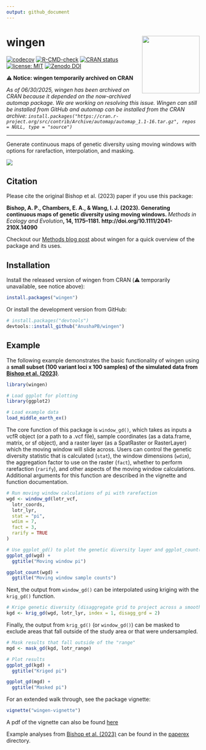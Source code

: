 ```yaml
---
output: github_document
---
```


<!-- README.md is generated from README.Rmd. Please edit that file -->

# wingen <img src="man/figures/logo.png" align="right" height="150"/>

<!-- badges: start -->
[![codecov](https://codecov.io/gh/AnushaPB/wingen/graph/badge.svg?token=P4Z35HFR4Y)](https://app.codecov.io/gh/AnushaPB/wingen)
[![R-CMD-check](https://github.com/AnushaPB/wingen/actions/workflows/R-CMD-check.yaml/badge.svg)](https://github.com/AnushaPB/wingen/actions/workflows/R-CMD-check.yaml)
[![CRAN status](https://www.r-pkg.org/badges/version/wingen)](https://CRAN.R-project.org/package=wingen)
[![license: MIT](https://img.shields.io/badge/license-MIT-blue)](https://img.shields.io/badge/license-MIT-blue)
[![Zenodo DOI](https://zenodo.org/badge/499617621.svg)](https://zenodo.org/badge/latestdoi/499617621)
<!-- badges: end -->

**⚠️ Notice: wingen temporarily archived on CRAN**

*As of 06/30/2025, wingen has been archived on CRAN because it depended on the now-archived
automap package. We are working on resolving this issue. Wingen can
still be installed from GitHub and automap can be installed from the
CRAN archive:
`install.packages("https://cran.r-project.org/src/contrib/Archive/automap/automap_1.1-16.tar.gz", repos = NULL, type = "source")`*

---

Generate continuous maps of genetic diversity using moving windows with options for rarefaction, interpolation, and masking.

![](man/figures/README-gif.gif)

## Citation

Please cite the original Bishop et al. (2023) paper if you use this package:

**Bishop, A. P., Chambers, E. A., & Wang, I. J. (2023). Generating continuous maps of genetic diversity using moving windows. ***Methods in Ecology and Evolution***, 14, 1175–1181. http://doi.org/10.1111/2041-210X.14090**

Checkout our [Methods blog post](https://methodsblog.com/2023/05/03/wingen-mapping-genetic-diversity-using-moving-windows/) about wingen for a quick overview of the package and its uses.

## Installation

Install the released version of wingen from CRAN (⚠️ temporarily unavailable, see notice above):
``` r
install.packages("wingen")
```

Or install the development version from GitHub:
``` r
# install.packages("devtools")
devtools::install_github("AnushaPB/wingen")
```

## Example

The following example demonstrates the basic functionality of wingen using a **small subset (100 variant loci x 100 samples) of the simulated data from [Bishop et al. (2023)](http://doi.org/10.1111/2041-210X.14090)**.

```r
library(wingen)

# Load ggplot for plotting
library(ggplot2)

# Load example data
load_middle_earth_ex()
```

The core function of this package is `window_gd()`, which takes as inputs a vcfR object (or a path to a .vcf file), sample coordinates (as a data.frame, matrix, or sf object), and a raster layer (as a SpatRaster or RasterLayer) which the moving window will slide across. Users can control the genetic diversity statistic that is calculated (`stat`), the window dimensions (`wdim`), the aggregation factor to use on the raster (`fact`), whether to perform rarefaction (`rarify`), and other aspects of the moving window calculations. Additional arguments for this function are described in the vignette and function documentation.

```r
# Run moving window calculations of pi with rarefaction
wgd <- window_gd(lotr_vcf,
  lotr_coords,
  lotr_lyr,
  stat = "pi",
  wdim = 7,
  fact = 3,
  rarify = TRUE
)

# Use ggplot_gd() to plot the genetic diversity layer and ggplot_count() to plot the sample counts layer
ggplot_gd(wgd) +
  ggtitle("Moving window pi")
```
```r
ggplot_count(wgd) +
  ggtitle("Moving window sample counts")
```

Next, the output from `window_gd()` can be interpolated using kriging with the `krig_gd()` function.

```r
# Krige genetic diversity (disaggregate grid to project across a smoother final surface)
kgd <- krig_gd(wgd, lotr_lyr, index = 1, disagg_grd = 2)
```

Finally, the output from `krig_gd()` (or `window_gd()`) can be masked to exclude areas that fall outside of the study area or that were undersampled.

```r
# Mask results that fall outside of the "range"
mgd <- mask_gd(kgd, lotr_range)
```

```r
# Plot results
ggplot_gd(kgd) +
  ggtitle("Kriged pi")

ggplot_gd(mgd) +
  ggtitle("Masked pi")
```

For an extended walk through, see the package vignette:

``` r
vignette("wingen-vignette")
```

A pdf of the vignette can also be found [here](https://github.com/AnushaPB/wingen/blob/main/vignettes/wingen-vignette.pdf)

Example analyses from [Bishop et al. (2023)](http://doi.org/10.1111/2041-210X.14090) can be found in the [paperex](https://github.com/AnushaPB/wingen/tree/main/paperex) directory.
